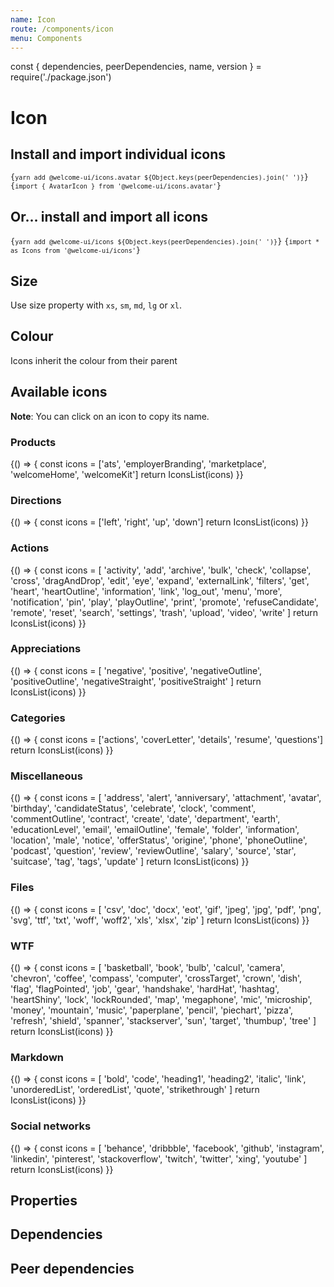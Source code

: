 ```yaml
---
name: Icon
route: /components/icon
menu: Components
---
```


const { dependencies, peerDependencies, name, version } = require('./package.json')

# Icon

<TagVersion version={version} name={name} />

## Install and import individual icons

<Code language="bash" isCopyable>{`yarn add @welcome-ui/icons.avatar ${Object.keys(peerDependencies).join(' ')}`}</Code>
<Code language="bash" isCopyable>{`import { AvatarIcon } from '@welcome-ui/icons.avatar'`}</Code>

## Or… install and import all icons

<Code language="bash" isCopyable>{`yarn add @welcome-ui/icons ${Object.keys(peerDependencies).join(' ')}`}</Code>
<Code language="bash" isCopyable>{`import * as Icons from '@welcome-ui/icons'`}</Code>

## Size

Use size property with `xs`, `sm`, `md`, `lg` or `xl`.

<Playground>
  <TwitterIcon size="xs" />
  <TwitterIcon size="sm" />
  <TwitterIcon />
  <TwitterIcon size="lg" />
  <TwitterIcon size="xl" />
</Playground>

## Colour

Icons inherit the colour from their parent

<Playground>
  <TwitterIcon color="blue" name="twitter" size="xl" />
  <TwitterIcon color="orange" name="twitter" size="xl" />
  <TwitterIcon color="green" name="twitter" size="xl" />
</Playground>

## Available icons

**Note**: You can click on an icon to copy its name.

### Products

<Playground wrapper={false}>
  {() => {
    const icons = ['ats', 'employerBranding', 'marketplace', 'welcomeHome', 'welcomeKit']
    return IconsList(icons)
  }}
</Playground>

### Directions

<Playground wrapper={false}>
  {() => {
    const icons = ['left', 'right', 'up', 'down']
    return IconsList(icons)
  }}
</Playground>

### Actions

<Playground wrapper={false}>
  {() => {
    const icons = [
      'activity',
      'add',
      'archive',
      'bulk',
      'check',
      'collapse',
      'cross',
      'dragAndDrop',
      'edit',
      'eye',
      'expand',
      'externalLink',
      'filters',
      'get',
      'heart',
      'heartOutline',
      'information',
      'link',
      'log_out',
      'menu',
      'more',
      'notification',
      'pin',
      'play',
      'playOutline',
      'print',
      'promote',
      'refuseCandidate',
      'remote',
      'reset',
      'search',
      'settings',
      'trash',
      'upload',
      'video',
      'write'
    ]
    return IconsList(icons)
  }}
</Playground>

### Appreciations

<Playground wrapper={false}>
  {() => {
    const icons = [
      'negative',
      'positive',
      'negativeOutline',
      'positiveOutline',
      'negativeStraight',
      'positiveStraight'
    ]
    return IconsList(icons)
  }}
</Playground>

### Categories

<Playground wrapper={false}>
  {() => {
    const icons = ['actions', 'coverLetter', 'details', 'resume', 'questions']
    return IconsList(icons)
  }}
</Playground>

### Miscellaneous

<Playground wrapper={false}>
  {() => {
    const icons = [
      'address',
      'alert',
      'anniversary',
      'attachment',
      'avatar',
      'birthday',
      'candidateStatus',
      'celebrate',
      'clock',
      'comment',
      'commentOutline',
      'contract',
      'create',
      'date',
      'department',
      'earth',
      'educationLevel',
      'email',
      'emailOutline',
      'female',
      'folder',
      'information',
      'location',
      'male',
      'notice',
      'offerStatus',
      'origine',
      'phone',
      'phoneOutline',
      'podcast',
      'question',
      'review',
      'reviewOutline',
      'salary',
      'source',
      'star',
      'suitcase',
      'tag',
      'tags',
      'update'
    ]
    return IconsList(icons)
  }}
</Playground>

### Files

<Playground wrapper={false}>
  {() => {
    const icons = [
      'csv',
      'doc',
      'docx',
      'eot',
      'gif',
      'jpeg',
      'jpg',
      'pdf',
      'png',
      'svg',
      'ttf',
      'txt',
      'woff',
      'woff2',
      'xls',
      'xlsx',
      'zip'
    ]
    return IconsList(icons)
  }}
</Playground>

### WTF

<Playground wrapper={false}>
  {() => {
    const icons = [
      'basketball',
      'book',
      'bulb',
      'calcul',
      'camera',
      'chevron',
      'coffee',
      'compass',
      'computer',
      'crossTarget',
      'crown',
      'dish',
      'flag',
      'flagPointed',
      'job',
      'gear',
      'handshake',
      'hardHat',
      'hashtag',
      'heartShiny',
      'lock',
      'lockRounded',
      'map',
      'megaphone',
      'mic',
      'microship',
      'money',
      'mountain',
      'music',
      'paperplane',
      'pencil',
      'piechart',
      'pizza',
      'refresh',
      'shield',
      'spanner',
      'stackserver',
      'sun',
      'target',
      'thumbup',
      'tree'
    ]
    return IconsList(icons)
  }}
</Playground>

### Markdown

<Playground wrapper={false}>
  {() => {
    const icons = [
      'bold',
      'code',
      'heading1',
      'heading2',
      'italic',
      'link',
      'unorderedList',
      'orderedList',
      'quote',
      'strikethrough'
    ]
    return IconsList(icons)
  }}
</Playground>

### Social networks

<Playground wrapper={false}>
  {() => {
    const icons = [
      'behance',
      'dribbble',
      'facebook',
      'github',
      'instagram',
      'linkedin',
      'pinterest',
      'stackoverflow',
      'twitch',
      'twitter',
      'xing',
      'youtube'
    ]
    return IconsList(icons)
  }}
</Playground>

## Properties

<Props of={Icon} />

## Dependencies

<Dependencies dependencies={dependencies} />

## Peer dependencies

<Dependencies dependencies={peerDependencies} />
